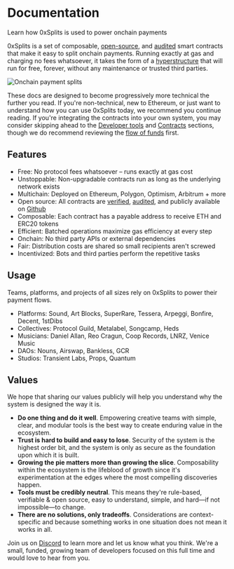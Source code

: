 # Documentation

<div className="text-xl text-gray-500">
  Learn how 0xSplits is used to power onchain payments
</div>

0xSplits is a set of composable,
[open-source](https://etherscan.io/address/0x2ed6c4b5da6378c7897ac67ba9e43102feb694ee#code),
and
[audited](https://github.com/0xSplits/splits-contracts/blob/main/audit/0xSplits_A-1.pdf)
smart contracts that make it easy to split onchain payments. Running exactly at
gas and charging no fees whatsoever, it takes the form of a
[hyperstructure](https://jacob.energy/hyperstructures.html) that will run for
free, forever, without any maintenance or trusted third parties.

![Onchain payment splits](./img/index_flow.png)

These docs are designed to become progressively more technical the further you
read. If you're non-technical, new to Ethereum, or just want to understand how
you can use 0xSplits today, we recommend you continue reading. If you're
integrating the contracts into your own system, you may consider skipping ahead
to the [Developer tools](/sdk) and [Contracts](/core) sections, though we do
recommend reviewing the [flow of funds](/flow) first.

## Features

- Free: No protocol fees whatsoever – runs exactly at gas cost
- Unstoppable: Non-upgradable contracts run as long as the underlying network
  exists
- Multichain: Deployed on Ethereum, Polygon, Optimism, Arbitrum + more
- Open source: All contracts are
  [verified](https://etherscan.io/address/0x2ed6c4b5da6378c7897ac67ba9e43102feb694ee#code),
  [audited](https://github.com/0xSplits/splits-contracts/blob/main/audit/0xSplits_A-1.pdf),
  and publicly available on [Github](https://github.com/0xSplits)
- Composable: Each contract has a payable address to receive ETH and ERC20
  tokens
- Efficient: Batched operations maximize gas efficiency at every step
- Onchain: No third party APIs or external dependencies
- Fair: Distribution costs are shared so small recipients aren't screwed
- Incentivized: Bots and third parties perform the repetitive tasks

## Usage

Teams, platforms, and projects of all sizes rely on 0xSplits to power their
payment flows.

- Platforms: Sound, Art Blocks, SuperRare, Tessera, Arpeggi, Bonfire, Decent,
  1stDibs
- Collectives: Protocol Guild, Metalabel, Songcamp, Heds
- Musicians: Daniel Allan, Reo Cragun, Coop Records, LNRZ, Venice Music
- DAOs: Nouns, Airswap, Bankless, GCR
- Studios: Transient Labs, Props, Quantum

## Values

We hope that sharing our values publicly will help you understand why the system
is designed the way it is.

- **Do one thing and do it well**. Empowering creative teams with simple, clear,
  and modular tools is the best way to create enduring value in the ecosystem.
- **Trust is hard to build and easy to lose**. Security of the system is the
  highest order bit, and the system is only as secure as the foundation upon
  which it is built.
- **Growing the pie matters more than growing the slice**. Composability within
  the ecosystem is the lifeblood of growth since it's experimentation at the
  edges where the most compelling discoveries happen.
- **Tools must be credibly neutral**. This means they're rule-based, verifiable
  & open source, easy to understand, simple, and hard—if not impossible—to
  change.
- **There are no solutions, only tradeoffs**. Considerations are
  context-specific and because something works in one situation does not mean it
  works in all.

Join us on [Discord](https://chat.0xsplits.xyz/) to learn more and let us know
what you think. We're a small, funded, growing team of developers focused on
this full time and would love to hear from you.
